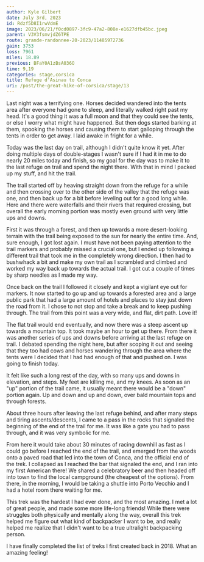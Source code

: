 ```yaml
---
author: Kyle Gilbert
date: July 3rd, 2023
id: Rdzf5D8I1rwVdmE
image: 2023/06/21/f0cd0897-3fc9-47a2-808e-e1627dfb45bc.jpeg
parent: V3V3fsmvjdZ6TPE
route: grande-randonnee-20-2023/11485972736
gain: 3753
loss: 7961
miles: 18.89
previous: BFaY0A1zBsA036O
time: 9,19
categories: stage,corsica
title: Refuge d'Asinau to Conca
uri: /post/the-great-hike-of-corsica/stage/13
---
```


<Stats />

<Route />

Last night was a terrifying one. Horses decided wandered into the tents area
after everyone had gone to sleep, and literally walked right past my head. It's
a good thing it was a full moon and that they could see the tents, or else
I worry what might have happened. But then dogs started barking at them,
spooking the horses and causing them to start galloping through the tents in
order to get away. I laid awake in fright for a while.

Today was the last day on trail, although I didn't quite know it yet. After
doing multiple days of double-stages I wasn't sure if I had it in me to do
nearly 20 miles today and finish, so my goal for the day was to make it to
the last refuge on trail and spend the night there. With that in mind I packed
up my stuff, and hit the trail.

The trail started off by heaving straight down from the refuge for a while and
then crossing over to the other side of the valley that the refuge was one,
and then back up for a bit before leveling out for a good long while. Here and
there were waterfalls and their rivers that required crossing, but overall
the early morning portion was mostly even ground with very little ups and downs.

First it was through a forest, and then up towards a more desert-looking
terrain with the trail being exposed to the sun for nearly the entire time.
And, sure enough, I got lost again. I must have not been paying attention to the
trail markers and probably missed a crucial one, but I ended up following a
different trail that took me in the completely wrong direction. I then had to
bushwhack a bit and make my own trail as I scrambled and climbed and worked my
way back up towards the actual trail. I got cut a couple of times by sharp
needles as I made my way.

Once back on the trail I followed it closely and kept a vigilant eye out
for markers. It now started to go up and up towards a forested area and a
large public park that had a large amount of hotels and places to stay just
down the road from it. I chose to not stop and take a break and to keep pushing
through. The trail from this point was a very wide, and flat, dirt path. Love it!

The flat trail would end eventually, and now there was a steep ascent up towards
a mountain top. It took maybe an hour to get up there. From there it was
another series of ups and downs before arriving at the last refuge on trail. I
debated spending the night here, but after scoping it out and seeing that they
too had cows and horses wandering through the area where the tents were I
decided that I had had enough of that and pushed on. I was going to finish today.

It felt like such a long rest of the day, with so many ups and downs in
elevation, and steps. My feet are killing me, and my knees. As soon as an "up"
portion of the trail came, it usually meant there would be a "down" portion again.
Up and down and up and down, over bald mountain tops and through forests.

About three hours after leaving the last refuge behind, and after many steps
and tiring ascents/descents, I came to a pass in the rocks that signaled the
beginning of the end of the trail for me. It was like a gate you had to pass
through, and it was very symbolic for me.

From here it would take about 30 minutes of racing downhill as fast as I could
go before I reached the end of the trail, and emerged from the woods onto a
paved road that led into the town of Conca, and the official end of the trek. I
collapsed as I reached the bar that signaled the end, and I ran into my first
American there! We shared a celebratory beer and then headed off into town
to find the local campground (the cheapest of the options). From there, in the
morning, I would be taking a shuttle into Porto Vecchio and I had a hotel room
there waiting for me.

This trek was the hardest I had ever done, and the most amazing. I met a lot of
great people, and made some more life-long friends! While there were struggles
both physically and mentally along the way, overall this trek helped me figure
out what kind of backpacker I want to be, and really helped me realize that I
didn't want to be a true ultralight backpacking person.

I have finally completed the list of treks I first created back in 2018. What
an amazing feeling!

